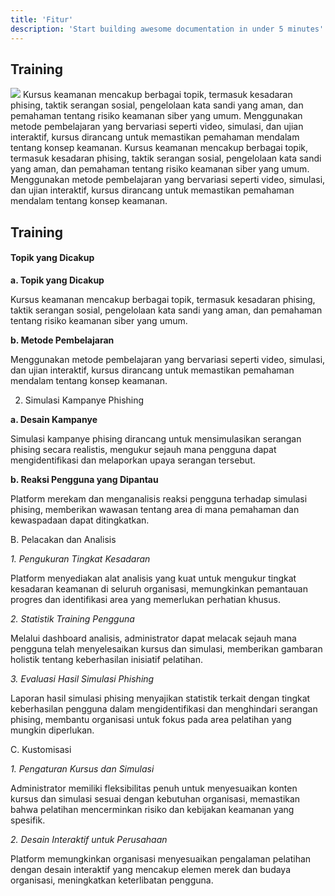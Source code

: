 ```yaml
---
title: 'Fitur'
description: 'Start building awesome documentation in under 5 minutes'
---
```


## Training
<Frame type="glass" caption="Training Lifecycle">
  <img src="https://blog.lombokit.com/wp-content/uploads/2024/01/Screenshot_1.png" />
</Frame>

<Card title="Kursus Keamanan" icon="lightbulb" iconType="duotone" color="#ca8b04">
  <Tabs>
    <Tab title="Topik yang Dicakup">
      Kursus keamanan mencakup berbagai topik, termasuk kesadaran phising, taktik serangan sosial, pengelolaan kata sandi yang aman, dan pemahaman tentang risiko keamanan siber yang umum.
    </Tab>
    <Tab title="Metode Pembelajaran">
      Menggunakan metode pembelajaran yang bervariasi seperti video, simulasi, dan ujian interaktif, kursus dirancang untuk memastikan pemahaman mendalam tentang konsep keamanan.
    </Tab>
  </Tabs>
</Card>

<Card title="Simulasi Kampanye Phishing" icon="lightbulb" iconType="duotone" color="#ca8b04">
  <Tabs>
    <Tab title="Desain Kampanye">
      Kursus keamanan mencakup berbagai topik, termasuk kesadaran phising, taktik serangan sosial, pengelolaan kata sandi yang aman, dan pemahaman tentang risiko keamanan siber yang umum.
    </Tab>
    <Tab title="Reaksi Pengguna yang Dipantau">
      Menggunakan metode pembelajaran yang bervariasi seperti video, simulasi, dan ujian interaktif, kursus dirancang untuk memastikan pemahaman mendalam tentang konsep keamanan.
    </Tab>
  </Tabs>
</Card>

## Training
#### Topik yang Dicakup

**a. Topik yang Dicakup**

Kursus keamanan mencakup berbagai topik, termasuk kesadaran phising, taktik serangan sosial, pengelolaan kata sandi yang aman, dan pemahaman tentang risiko keamanan siber yang umum.

**b. Metode Pembelajaran**

Menggunakan metode pembelajaran yang bervariasi seperti video, simulasi, dan ujian interaktif, kursus dirancang untuk memastikan pemahaman mendalam tentang konsep keamanan.

2. Simulasi Kampanye Phishing

**a. Desain Kampanye**

Simulasi kampanye phising dirancang untuk mensimulasikan serangan phising secara realistis, mengukur sejauh mana pengguna dapat mengidentifikasi dan melaporkan upaya serangan tersebut.

**b. Reaksi Pengguna yang Dipantau**

Platform merekam dan menganalisis reaksi pengguna terhadap simulasi phising, memberikan wawasan tentang area di mana pemahaman dan kewaspadaan dapat ditingkatkan.

B. Pelacakan dan Analisis

*1. Pengukuran Tingkat Kesadaran*

Platform menyediakan alat analisis yang kuat untuk mengukur tingkat kesadaran keamanan di seluruh organisasi, memungkinkan pemantauan progres dan identifikasi area yang memerlukan perhatian khusus.

*2. Statistik Training Pengguna*

Melalui dashboard analisis, administrator dapat melacak sejauh mana pengguna telah menyelesaikan kursus dan simulasi, memberikan gambaran holistik tentang keberhasilan inisiatif pelatihan.

*3. Evaluasi Hasil Simulasi Phishing*

Laporan hasil simulasi phising menyajikan statistik terkait dengan tingkat keberhasilan pengguna dalam mengidentifikasi dan menghindari serangan phising, membantu organisasi untuk fokus pada area pelatihan yang mungkin diperlukan.

C. Kustomisasi

*1. Pengaturan Kursus dan Simulasi*

Administrator memiliki fleksibilitas penuh untuk menyesuaikan konten kursus dan simulasi sesuai dengan kebutuhan organisasi, memastikan bahwa pelatihan mencerminkan risiko dan kebijakan keamanan yang spesifik.

*2. Desain Interaktif untuk Perusahaan*

Platform memungkinkan organisasi menyesuaikan pengalaman pelatihan dengan desain interaktif yang mencakup elemen merek dan budaya organisasi, meningkatkan keterlibatan pengguna.


